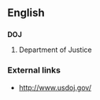 ==English==

==={{initialism}}===
'''DOJ'''
# Department of Justice

===External links===
* http://www.usdoj.gov/